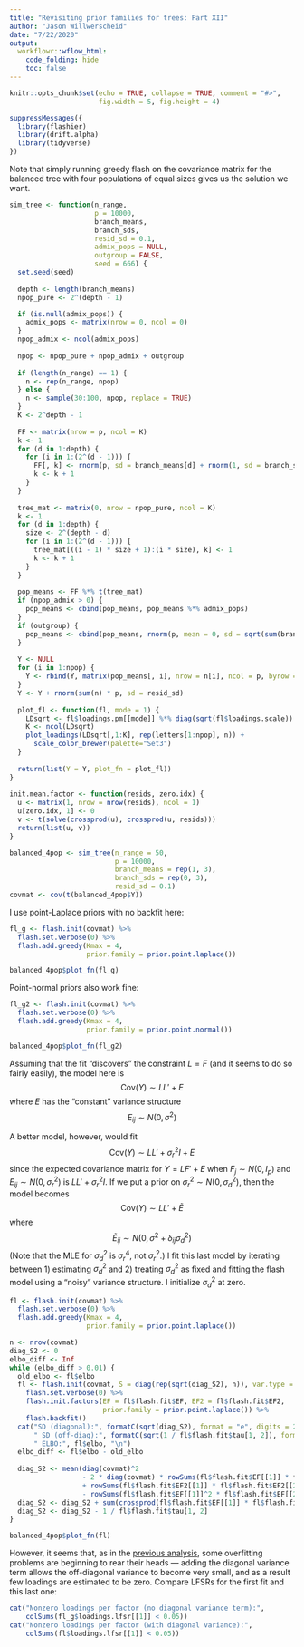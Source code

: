```yaml
---
title: "Revisiting prior families for trees: Part XII"
author: "Jason Willwerscheid"
date: "7/22/2020"
output:
  workflowr::wflow_html:
    code_folding: hide
    toc: false
---
```


```r
knitr::opts_chunk$set(echo = TRUE, collapse = TRUE, comment = "#>",
                      fig.width = 5, fig.height = 4)
```

```r
suppressMessages({
  library(flashier)
  library(drift.alpha)
  library(tidyverse)
})
```

Note that simply running greedy flash on the covariance matrix for the balanced tree with four populations of equal sizes gives us the solution we want. 

```r
sim_tree <- function(n_range, 
                     p = 10000, 
                     branch_means, 
                     branch_sds, 
                     resid_sd = 0.1,
                     admix_pops = NULL, 
                     outgroup = FALSE, 
                     seed = 666) {
  set.seed(seed)
  
  depth <- length(branch_means)
  npop_pure <- 2^(depth - 1)

  if (is.null(admix_pops)) {
    admix_pops <- matrix(nrow = 0, ncol = 0)
  }
  npop_admix <- ncol(admix_pops)
  
  npop <- npop_pure + npop_admix + outgroup
  
  if (length(n_range) == 1) {
    n <- rep(n_range, npop)
  } else {
    n <- sample(30:100, npop, replace = TRUE)
  }
  K <- 2^depth - 1
  
  FF <- matrix(nrow = p, ncol = K)
  k <- 1
  for (d in 1:depth) {
    for (i in 1:(2^(d - 1))) {
      FF[, k] <- rnorm(p, sd = branch_means[d] + rnorm(1, sd = branch_sds[d]))
      k <- k + 1
    }
  }
  
  tree_mat <- matrix(0, nrow = npop_pure, ncol = K)
  k <- 1
  for (d in 1:depth) {
    size <- 2^(depth - d)
    for (i in 1:(2^(d - 1))) {
      tree_mat[((i - 1) * size + 1):(i * size), k] <- 1
      k <- k + 1
    }
  }
  
  pop_means <- FF %*% t(tree_mat)
  if (npop_admix > 0) {
    pop_means <- cbind(pop_means, pop_means %*% admix_pops)
  }
  if (outgroup) {
    pop_means <- cbind(pop_means, rnorm(p, mean = 0, sd = sqrt(sum(branch_sds^2))))
  }
  
  Y <- NULL
  for (i in 1:npop) {
    Y <- rbind(Y, matrix(pop_means[, i], nrow = n[i], ncol = p, byrow = TRUE))
  }
  Y <- Y + rnorm(sum(n) * p, sd = resid_sd)
  
  plot_fl <- function(fl, mode = 1) {
    LDsqrt <- fl$loadings.pm[[mode]] %*% diag(sqrt(fl$loadings.scale))
    K <- ncol(LDsqrt)
    plot_loadings(LDsqrt[,1:K], rep(letters[1:npop], n)) +
      scale_color_brewer(palette="Set3")
  }
  
  return(list(Y = Y, plot_fn = plot_fl))
}
  
init.mean.factor <- function(resids, zero.idx) {
  u <- matrix(1, nrow = nrow(resids), ncol = 1)
  u[zero.idx, 1] <- 0
  v <- t(solve(crossprod(u), crossprod(u, resids)))
  return(list(u, v))
}

balanced_4pop <- sim_tree(n_range = 50,
                          p = 10000,
                          branch_means = rep(1, 3),
                          branch_sds = rep(0, 3),
                          resid_sd = 0.1)
covmat <- cov(t(balanced_4pop$Y))
```

I use point-Laplace priors with no backfit here:

```r
fl_g <- flash.init(covmat) %>%
  flash.set.verbose(0) %>%
  flash.add.greedy(Kmax = 4, 
                   prior.family = prior.point.laplace())

balanced_4pop$plot_fn(fl_g)
```

Point-normal priors also work fine:

```r
fl_g2 <- flash.init(covmat) %>%
  flash.set.verbose(0) %>%
  flash.add.greedy(Kmax = 4, 
                   prior.family = prior.point.normal())

balanced_4pop$plot_fn(fl_g2)
```

Assuming that the fit "discovers" the constraint $L = F$ (and it seems to do so fairly easily), the model here is
$$ \text{Cov}(Y) \sim LL' + E $$
where $E$ has the "constant" variance structure
$$ E_{ij} \sim N(0, \sigma^2) $$

A better model, however, would fit
$$ \text{Cov}(Y) \sim LL' + \sigma_r^2 I + E $$
since the expected covariance matrix for $Y = LF' + E$ when $F_j \sim N(0, I_p)$ and $E_{ij} \sim N(0, \sigma_r^2)$ is $LL' + \sigma_r^2I$. If we put a prior on $\sigma_r^2 \sim N(0, \sigma_d^2)$, then the model becomes  
$$ \text{Cov}(Y) \sim LL' + \tilde{E} $$
where
$$ \tilde{E}_{ij} \sim N(0, \sigma^2 + \delta_{ij} \sigma_d^2) $$
(Note that the MLE for $\sigma_d^2$ is $\sigma_r^4$, not $\sigma_r^2$.)
I fit this last model by iterating between 1) estimating $\sigma_d^2$ and 2) treating $\sigma_d^2$ as fixed and fitting the flash model using a "noisy" variance structure. I initialize $\sigma_d^2$ at zero. 

```r
fl <- flash.init(covmat) %>%
  flash.set.verbose(0) %>%
  flash.add.greedy(Kmax = 4, 
                   prior.family = prior.point.laplace())

n <- nrow(covmat)
diag_S2 <- 0
elbo_diff <- Inf
while (elbo_diff > 0.01) {
  old_elbo <- fl$elbo
  fl <- flash.init(covmat, S = diag(rep(sqrt(diag_S2), n)), var.type = 0) %>%
    flash.set.verbose(0) %>%
    flash.init.factors(EF = fl$flash.fit$EF, EF2 = fl$flash.fit$EF2,
                       prior.family = prior.point.laplace()) %>%
    flash.backfit()
  cat("SD (diagonal):", formatC(sqrt(diag_S2), format = "e", digits = 2),
      " SD (off-diag):", formatC(sqrt(1 / fl$flash.fit$tau[1, 2]), format = "e", digits = 2),
      " ELBO:", fl$elbo, "\n")
  elbo_diff <- fl$elbo - old_elbo
  
  diag_S2 <- mean(diag(covmat)^2 
                  - 2 * diag(covmat) * rowSums(fl$flash.fit$EF[[1]] * fl$flash.fit$EF[[2]])
                  + rowSums(fl$flash.fit$EF2[[1]] * fl$flash.fit$EF2[[2]])
                  - rowSums(fl$flash.fit$EF[[1]]^2 * fl$flash.fit$EF[[2]]^2))
  diag_S2 <- diag_S2 + sum(crossprod(fl$flash.fit$EF[[1]] * fl$flash.fit$EF[[2]])) / n
  diag_S2 <- diag_S2 - 1 / fl$flash.fit$tau[1, 2]
}

balanced_4pop$plot_fn(fl)
```

However, it seems that, as in the [previous analysis](pm1_priors11.html), some overfitting problems are beginning to rear their heads --- adding the diagonal variance term allows the off-diagonal variance to become very small, and as a result few loadings are estimated to be zero. Compare LFSRs for the first fit and this last one:

```r
cat("Nonzero loadings per factor (no diagonal variance term):", 
    colSums(fl_g$loadings.lfsr[[1]] < 0.05))
cat("Nonzero loadings per factor (with diagonal variance):", 
    colSums(fl$loadings.lfsr[[1]] < 0.05))
```

